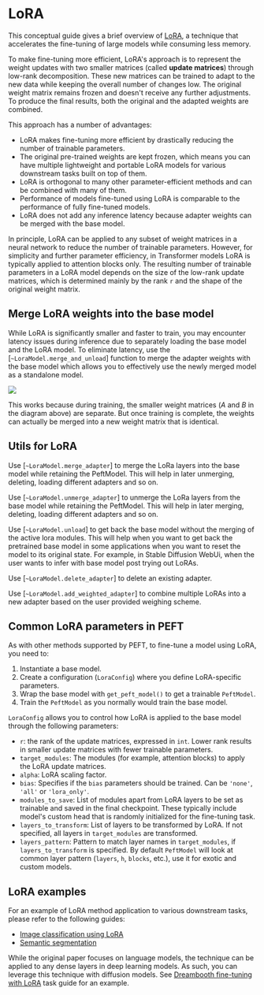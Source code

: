 <!--Copyright 2023 The HuggingFace Team. All rights reserved.

Licensed under the Apache License, Version 2.0 (the "License"); you may not use this file except in compliance with
the License. You may obtain a copy of the License at

http://www.apache.org/licenses/LICENSE-2.0

Unless required by applicable law or agreed to in writing, software distributed under the License is distributed on
an "AS IS" BASIS, WITHOUT WARRANTIES OR CONDITIONS OF ANY KIND, either express or implied. See the License for the
specific language governing permissions and limitations under the License.
-->

# LoRA 

This conceptual guide gives a brief overview of [LoRA](https://arxiv.org/abs/2106.09685), a technique that accelerates 
the fine-tuning of large models while consuming less memory. 

To make fine-tuning more efficient, LoRA's approach is to represent the weight updates with two smaller 
matrices (called **update matrices**) through low-rank decomposition. These new matrices can be trained to adapt to the 
new data while keeping the overall number of changes low. The original weight matrix remains frozen and doesn't receive 
any further adjustments. To produce the final results, both the original and the adapted weights are combined.

This approach has a number of advantages: 

* LoRA makes fine-tuning more efficient by drastically reducing the number of trainable parameters.
* The original pre-trained weights are kept frozen, which means you can have multiple lightweight and portable LoRA models for various downstream tasks built on top of them.
* LoRA is orthogonal to many other parameter-efficient methods and can be combined with many of them.
* Performance of models fine-tuned using LoRA is comparable to the performance of fully fine-tuned models.
* LoRA does not add any inference latency because adapter weights can be merged with the base model.

In principle, LoRA can be applied to any subset of weight matrices in a neural network to reduce the number of trainable 
parameters. However, for simplicity and further parameter efficiency, in Transformer models LoRA is typically applied to 
attention blocks only. The resulting number of trainable parameters in a LoRA model depends on the size of the low-rank 
update matrices, which is determined mainly by the rank `r` and the shape of the original weight matrix.

## Merge LoRA weights into the base model

While LoRA is significantly smaller and faster to train, you may encounter latency issues during inference due to separately loading the base model and the LoRA model. To eliminate latency, use the [`~LoraModel.merge_and_unload`] function to merge the adapter weights with the base model which allows you to effectively use the newly merged model as a standalone model.

<div class="flex justify-center">
    <img src="https://huggingface.co/datasets/huggingface/documentation-images/resolve/main/peft/lora_diagram.png"/>
</div>

This works because during training, the smaller weight matrices (*A* and *B* in the diagram above) are separate. But once training is complete, the weights can actually be merged into a new weight matrix that is identical.

## Utils for LoRA

Use [`~LoraModel.merge_adapter`] to merge the LoRa layers into the base model while retaining the PeftModel.
This will help in later unmerging, deleting, loading different adapters and so on.

Use [`~LoraModel.unmerge_adapter`] to unmerge the LoRa layers from the base model while retaining the PeftModel.
This will help in later merging, deleting, loading different adapters and so on.

Use [`~LoraModel.unload`] to get back the base model without the merging of the active lora modules. 
This will help when you want to get back the pretrained base model in some applications when you want to reset the model to its original state.
For example, in Stable Diffusion WebUi, when the user wants to infer with base model post trying out LoRAs.

Use [`~LoraModel.delete_adapter`] to delete an existing adapter.

Use [`~LoraModel.add_weighted_adapter`] to combine multiple LoRAs into a new adapter based on the user provided weighing scheme.

## Common LoRA parameters in PEFT

As with other methods supported by PEFT, to fine-tune a model using LoRA, you need to:

1. Instantiate a base model.
2. Create a configuration (`LoraConfig`) where you define LoRA-specific parameters.
3. Wrap the base model with `get_peft_model()` to get a trainable `PeftModel`.
4. Train the `PeftModel` as you normally would train the base model.

`LoraConfig` allows you to control how LoRA is applied to the base model through the following parameters: 

- `r`: the rank of the update matrices, expressed in `int`. Lower rank results in smaller update matrices with fewer trainable parameters.
- `target_modules`: The modules (for example, attention blocks) to apply the LoRA update matrices.
- `alpha`: LoRA scaling factor.
- `bias`: Specifies if the `bias` parameters should be trained. Can be `'none'`, `'all'` or `'lora_only'`.
- `modules_to_save`: List of modules apart from LoRA layers to be set as trainable and saved in the final checkpoint. These typically include model's custom head that is randomly initialized for the fine-tuning task.
- `layers_to_transform`: List of layers to be transformed by LoRA. If not specified, all layers in `target_modules` are transformed.
- `layers_pattern`: Pattern to match layer names in `target_modules`, if `layers_to_transform` is specified. By default `PeftModel` will look at common layer pattern (`layers`, `h`, `blocks`, etc.), use it for exotic and custom models.

## LoRA examples

For an example of LoRA method application to various downstream tasks, please refer to the following guides:

* [Image classification using LoRA](../task_guides/image_classification_lora)
* [Semantic segmentation](../task_guides/semantic_segmentation_lora)

While the original paper focuses on language models, the technique can be applied to any dense layers in deep learning 
models. As such, you can leverage this technique with diffusion models. See [Dreambooth fine-tuning with LoRA](../task_guides/task_guides/dreambooth_lora) task guide for an example.
